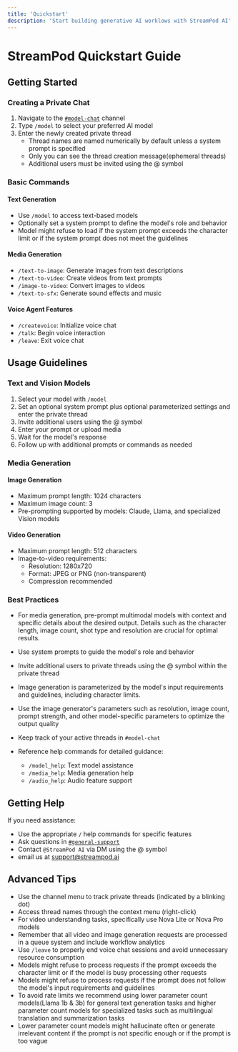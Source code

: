 ```yaml
---
title: 'Quickstart'
description: 'Start building generative AI worklows with StreamPod AI'
---
```


# StreamPod Quickstart Guide

## Getting Started

### Creating a Private Chat

1. Navigate to the <a href="https://discord.com/channels/1245569640265023572/1311515052385239061"> `#⁠model-chat`</a> channel
2. Type `/model` to select your preferred AI model
3. Enter the newly created private thread
   - Thread names are named numerically by default unless a system prompt is specified
   - Only you can see the thread creation message(ephemeral threads)
   - Additional users must be invited using the @ symbol

### Basic Commands

#### Text Generation
- Use `/model` to access text-based models
- Optionally set a system prompt to define the model's role and behavior
- Model might refuse to load if the system prompt exceeds the character limit or if the system prompt does not meet the guidelines 

#### Media Generation
- `/text-to-image`: Generate images from text descriptions
- `/text-to-video`: Create videos from text prompts
- `/image-to-video`: Convert images to videos
- `/text-to-sfx`: Generate sound effects and music

#### Voice Agent Features
- `/createvoice`: Initialize voice chat
- `/talk`: Begin voice interaction
- `/leave`: Exit voice chat

## Usage Guidelines

### Text and Vision Models

1. Select your model with `/model`
2. Set an optional system prompt plus optional parameterized settings and enter the private thread
3. Invite additional users using the @ symbol
4. Enter your prompt or upload media
5. Wait for the model's response
6. Follow up with additional prompts or commands as needed

### Media Generation

#### Image Generation
- Maximum prompt length: 1024 characters
- Maximum image count: 3
- Pre-prompting supported by models: Claude, Llama, and specialized Vision models

#### Video Generation
- Maximum prompt length: 512 characters
- Image-to-video requirements:
  - Resolution: 1280x720
  - Format: JPEG or PNG (non-transparent)
  - Compression recommended

### Best Practices

- For media generation, pre-prompt multimodal models with context and specific details about the desired output. Details such as the character length, image count, shot type and resolution are crucial for optimal results.
- Use system prompts to guide the model's role and behavior
- Invite additional users to private threads using the @ symbol within the private thread
- Image generation is parameterized by the model's input requirements and guidelines, including character limits. 
- Use the image generator's parameters such as resolution, image count, prompt strength, and other model-specific parameters to optimize the output quality

- Keep track of your active threads in `#⁠model-chat`
- Reference help commands for detailed guidance:
  - `/model_help`: Text model assistance
  - `/media_help`: Media generation help
  - `/audio_help`: Audio feature support

## Getting Help

If you need assistance:
- Use the appropriate `/` help commands for specific features
- Ask questions in <a href="https://discord.com/channels/1245569640265023572/1295950195439177748">`#⁠general-support`</a>
- Contact `@StreamPod AI` via DM using the @ symbol
- email us at support@streampod.ai

## Advanced Tips

- Use the channel menu to track private threads (indicated by a blinking dot)
- Access thread names through the context menu (right-click)
- For video understanding tasks, specifically use Nova Lite or Nova Pro models
- Remember that all video and image generation requests are processed in a queue system and include workflow analytics
- Use `/leave` to properly end voice chat sessions and avoid unnecessary resource consumption
- Models might refuse to process requests if the prompt exceeds the character limit or if the model is busy processing other requests
- Models might refuse to process requests if the prompt does not follow the model's input requirements and guidelines
- To avoid rate limits we recommend using lower parameter count models(Llama 1b & 3b) for general text generation tasks and higher parameter count models for specialized tasks such as multilingual translation and summarization tasks
- Lower parameter count models might hallucinate often or generate irrelevant content if the prompt is not specific enough or if the prompt is too vague